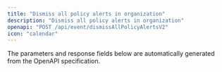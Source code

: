 ```yaml
---
title: "Dismiss all policy alerts in organization"
description: "Dismiss all policy alerts in organization"
openapi: "POST /api/event/dismissAllPolicyAlertsV2"
icon: "calendar"
---
```


<Note>
The parameters and response fields below are automatically generated from the OpenAPI specification.
</Note>
